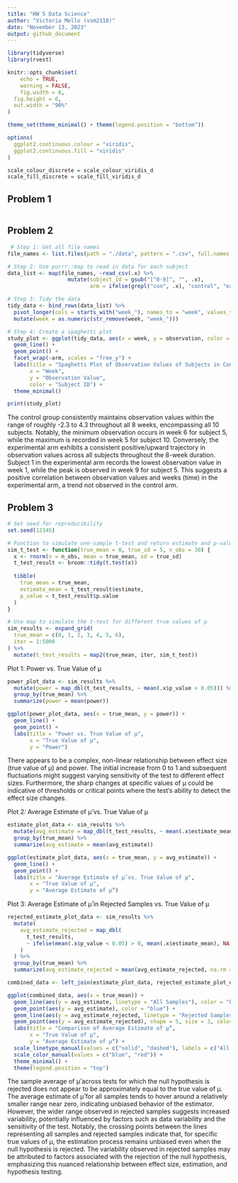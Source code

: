 ```yaml
---
title: "HW 5 Data Science"
author: "Victoria Mello (vsm2118)"
date: "November 13, 2023"
output: github_document
---
```


```r
library(tidyverse)
library(rvest)

knitr::opts_chunk$set(
	echo = TRUE,
	warning = FALSE,
	fig.width = 8, 
  fig.height = 6,
  out.width = "90%"
)

theme_set(theme_minimal() + theme(legend.position = "bottom"))

options(
  ggplot2.continuous.colour = "viridis",
  ggplot2.continuous.fill = "viridis"
)

scale_colour_discrete = scale_colour_viridis_d
scale_fill_discrete = scale_fill_viridis_d
```


## Problem 1

```r

```



## Problem 2

```r
 # Step 1: Get all file names
file_names <- list.files(path = "./data", pattern = ".csv", full.names = TRUE)

# Step 2: Use purrr::map to read in data for each subject
data_list <- map(file_names, ~read_csv(.x) %>%
                   mutate(subject_id = gsub("[^0-9]", "", .x),
                          arm = ifelse(grepl("con", .x), "control", "experimental")))

# Step 3: Tidy the data
tidy_data <- bind_rows(data_list) %>% 
  pivot_longer(cols = starts_with("week_"), names_to = "week", values_to = "observation") %>% 
  mutate(week = as.numeric(str_remove(week, "week_")))

# Step 4: Create a spaghetti plot
study_plot <- ggplot(tidy_data, aes(x = week, y = observation, color = factor(subject_id), group = interaction(subject_id, arm))) +
  geom_line() +
  geom_point() +
  facet_wrap(~arm, scales = "free_y") + 
  labs(title = "Spaghetti Plot of Observation Values of Subjects in Control vs Experimental Study Arms Over 8 Weeks",
       x = "Week",
       y = "Observation Value",
       color = "Subject ID") +
  theme_minimal()

print(study_plot)
```

The control group consistently maintains observation values within the range of roughly -2.3 to 4.3 throughout all 8 weeks, encompassing all 10 subjects. Notably, the minimum observation occurs in week 6 for subject 5, while the maximum is recorded in week 5 for subject 10. Conversely, the experimental arm exhibits a consistent positive/upward trajectory in observation values across all subjects throughout the 8-week duration. Subject 1 in the experimental arm records the lowest observation value in week 1, while the peak is observed in week 9 for subject 5. This suggests a positive correlation between observation values and weeks (time) in the experimental arm, a trend not observed in the control arm.



## Problem 3


```r
# Set seed for reproducibility
set.seed(12345)

# Function to simulate one-sample t-test and return estimate and p-value
sim_t_test <- function(true_mean = 0, true_sd = 5, n_obs = 30) {
  x <- rnorm(n = n_obs, mean = true_mean, sd = true_sd)
  t_test_result <- broom::tidy(t.test(x))
  
  tibble(
    true_mean = true_mean,
    estimate_mean = t_test_result$estimate,
    p_value = t_test_result$p.value
  )
}

# Use map to simulate the t-test for different true values of μ
sim_results <- expand_grid(
  true_mean = c(0, 1, 2, 3, 4, 5, 6),
  iter = 1:5000
) %>% 
  mutate(t_test_results = map2(true_mean, iter, sim_t_test)) 

```


Plot 1: Power vs. True Value of μ
```r
power_plot_data <- sim_results %>%
  mutate(power = map_dbl(t_test_results, ~ mean(.x$p_value < 0.05))) %>%
  group_by(true_mean) %>%
  summarize(power = mean(power))

ggplot(power_plot_data, aes(x = true_mean, y = power)) +
  geom_line() +
  geom_point() +  
  labs(title = "Power vs. True Value of μ",
       x = "True Value of μ",
       y = "Power")

```

There appears to be a complex, non-linear relationship between effect size (true value of μ) and power. The initial increase from 0 to 1 and subsequent fluctuations might suggest varying sensitivity of the test to different effect sizes. Furthermore, the sharp changes at specific values of μ could be indicative of thresholds or critical points where the test's ability to detect the effect size changes.



Plot 2: Average Estimate of μ̂ vs. True Value of μ
```r
estimate_plot_data <- sim_results %>%
  mutate(avg_estimate = map_dbl(t_test_results, ~ mean(.x$estimate_mean))) %>%
  group_by(true_mean) %>%
  summarize(avg_estimate = mean(avg_estimate))

ggplot(estimate_plot_data, aes(x = true_mean, y = avg_estimate)) +
  geom_line() +
  geom_point() + 
  labs(title = "Average Estimate of μ̂ vs. True Value of μ",
       x = "True Value of μ",
       y = "Average Estimate of μ̂")

```


Plot 3: Average Estimate of μ̂ in Rejected Samples vs. True Value of μ
```r
rejected_estimate_plot_data <- sim_results %>%
  mutate(
    avg_estimate_rejected = map_dbl(
      t_test_results,
      ~ ifelse(mean(.x$p_value < 0.05) > 0, mean(.x$estimate_mean), NA)
    )
  ) %>%
  group_by(true_mean) %>%
  summarize(avg_estimate_rejected = mean(avg_estimate_rejected, na.rm = TRUE))

combined_data <- left_join(estimate_plot_data, rejected_estimate_plot_data, by = "true_mean")

ggplot(combined_data, aes(x = true_mean)) +
  geom_line(aes(y = avg_estimate, linetype = "All Samples"), color = "blue") +
  geom_point(aes(y = avg_estimate), color = "blue") +  
  geom_line(aes(y = avg_estimate_rejected, linetype = "Rejected Samples"), color = "red") +
  geom_point(aes(y = avg_estimate_rejected), shape = 5, size = 3, color = "red") +  
  labs(title = "Comparison of Average Estimate of μ̂",
       x = "True Value of μ",
       y = "Average Estimate of μ̂") +
  scale_linetype_manual(values = c("solid", "dashed"), labels = c("All Samples", "Rejected Samples")) +
  scale_color_manual(values = c("blue", "red")) +  
  theme_minimal() +  
  theme(legend.position = "top")  
```

The sample average of μ̂ across tests for which the null hypothesis is rejected does not appear to be approximately equal to the true value of μ. The average estimate of μ̂ for all samples tends to hover around a relatively smaller range near zero, indicating unbiased behavior of the estimator. However, the wider range observed in rejected samples suggests increased variability, potentially influenced by factors such as data variability and the sensitivity of the test. Notably, the crossing points between the lines representing all samples and rejected samples indicate that, for specific true values of μ, the estimation process remains unbiased even when the null hypothesis is rejected. The variability observed in rejected samples may be attributed to factors associated with the rejection of the null hypothesis, emphasizing this nuanced relationship between effect size, estimation, and hypothesis testing.
